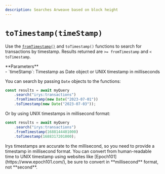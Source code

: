 ```yaml
---
description: Searches Arweave based on block height
---
```



# `toTimestamp(timeStamp)`


Use the [`fromTimestamp()`](./fromTimestamp) and `toTimestamp()` functions to search for transactions by timestamp. Results returned are `>= fromTimestamp` and `< toTimestamp`.

<div className="" />
**Parameters**
<div className="-mt-6" />
-   `timeStamp`: Timestamp as Date object or UNIX timestamp in milliseconds

You can search by passing `Date` objects to the functions:

```js
const results = await myQuery
	.search("irys:transactions")
	.fromTimestamp(new Date("2023-07-01"))
	.toTimestamp(new Date("2023-07-03"));
```

Or by using UNIX timestamps in millisecond format:

```js
const results = await myQuery
	.search("irys:transactions")
	.fromTimestamp(1688144401000)
	.toTimestamp(1688317201000);
```

<Callout type="info" emoji="ℹ️">
	Irys timestamps are accurate to the millisecond, so you need to provide a timestamp in millisecond format. You can
	convert from human-readable time to UNIX timestamp using websites like [Epoch101](https://www.epoch101.com/), be
	sure to convert in **millisecond** format, not **second**.
</Callout>